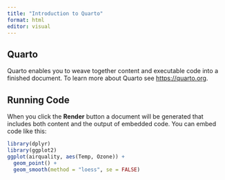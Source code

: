 ```yaml
---
title: "Introduction to Quarto"
format: html
editor: visual
---
```


## Quarto

Quarto enables you to weave together content and executable code into a finished document. To learn more about Quarto see <https://quarto.org>.

## Running Code

When you click the **Render** button a document will be generated that includes both content and the output of embedded code. You can embed code like this:

```r
library(dplyr)
library(ggplot2)
ggplot(airquality, aes(Temp, Ozone)) +
  geom_point() +
  geom_smooth(method = "loess", se = FALSE)
```

